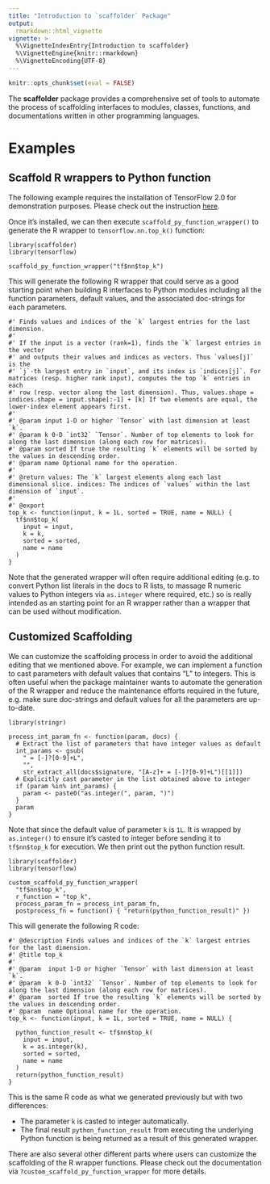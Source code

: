 ```yaml
---
title: "Introduction to `scaffolder` Package"
output: 
  rmarkdown::html_vignette
vignette: >
  %\VignetteIndexEntry{Introduction to scaffolder}
  %\VignetteEngine{knitr::rmarkdown}
  %\VignetteEncoding{UTF-8}
---
```



```r
knitr::opts_chunk$set(eval = FALSE)
```

The **scaffolder** package provides a comprehensive set of tools to automate the process of scaffolding interfaces to modules, classes, functions, and documentations written in other programming languages. 

# Examples

## Scaffold R wrappers to Python function

The following example requires the installation of TensorFlow 2.0 for demonstration purposes. Please check out the instruction [here](https://tensorflow.rstudio.com/installation/).

Once it's installed, we can then execute `scaffold_py_function_wrapper()` to generate the R wrapper to `tensorflow.nn.top_k()` function:

```
library(scaffolder)
library(tensorflow)

scaffold_py_function_wrapper("tf$nn$top_k")
```

This will generate the following R wrapper that could serve as a good starting point when building R interfaces to Python modules including all the function parameters, default values, and the associated doc-strings for each parameters.

```
#' Finds values and indices of the `k` largest entries for the last dimension.
#' 
#' If the input is a vector (rank=1), finds the `k` largest entries in the vector
#' and outputs their values and indices as vectors. Thus `values[j]` is the
#' `j`-th largest entry in `input`, and its index is `indices[j]`. For matrices (resp. higher rank input), computes the top `k` entries in each
#' row (resp. vector along the last dimension). Thus, values.shape = indices.shape = input.shape[:-1] + [k] If two elements are equal, the lower-index element appears first.
#' 
#' @param input 1-D or higher `Tensor` with last dimension at least `k`.
#' @param k 0-D `int32` `Tensor`. Number of top elements to look for along the last dimension (along each row for matrices).
#' @param sorted If true the resulting `k` elements will be sorted by the values in descending order.
#' @param name Optional name for the operation.
#' 
#' @return values: The `k` largest elements along each last dimensional slice. indices: The indices of `values` within the last dimension of `input`.
#' 
#' @export
top_k <- function(input, k = 1L, sorted = TRUE, name = NULL) {
  tf$nn$top_k(
    input = input,
    k = k,
    sorted = sorted,
    name = name
  )
}
```

Note that the generated wrapper will often require additional editing (e.g. to convert Python list literals in the docs to R lists, to massage R numeric values to Python integers via `as.integer` where required, etc.) so is really intended as an starting point for an R wrapper rather than a wrapper that can be used without modification.

## Customized Scaffolding

We can customize the scaffolding process in order to avoid the additional editing that we mentioned above. For example, we can implement a function to cast parameters with default values that contains "L" to integers. This is often useful when the package maintainer wants to automate the generation of the R wrapper and reduce the maintenance efforts required in the future, e.g. make sure doc-strings and default values for all the parameters are up-to-date.

```
library(stringr)

process_int_param_fn <- function(param, docs) {
  # Extract the list of parameters that have integer values as default
  int_params <- gsub(
    " = [-]?[0-9]+L",
    "",
    str_extract_all(docs$signature, "[A-z]+ = [-]?[0-9]+L")[[1]])
  # Explicitly cast parameter in the list obtained above to integer
  if (param %in% int_params) {
    param <- paste0("as.integer(", param, ")")
  }
  param
}
```

Note that since the default value of parameter `k` is `1L`. It is wrapped
by `as.integer()` to ensure it's casted to integer before sending it to `tf$nn$top_k` for execution. We then print out the python function result.

```
library(scaffolder)
library(tensorflow)

custom_scaffold_py_function_wrapper(
  "tf$nn$top_k",
  r_function = "top_k",
  process_param_fn = process_int_param_fn,
  postprocess_fn = function() { "return(python_function_result)" })
```

This will generate the following R code:

```
#' @description Finds values and indices of the `k` largest entries for the last dimension.
#' @title top_k
#' 
#' @param  input 1-D or higher `Tensor` with last dimension at least `k`.
#' @param  k 0-D `int32` `Tensor`. Number of top elements to look for along the last dimension (along each row for matrices).
#' @param  sorted If true the resulting `k` elements will be sorted by the values in descending order.
#' @param  name Optional name for the operation.
top_k <- function(input, k = 1L, sorted = TRUE, name = NULL) {

  python_function_result <- tf$nn$top_k(
    input = input,
    k = as.integer(k),
    sorted = sorted,
    name = name
  )
  return(python_function_result)
}
```

This is the same R code as what we generated previously but with two differences:

* The parameter `k` is casted to integer automatically.
* The final result `python_function_result` from executing the underlying Python function is being returned as a result of this generated wrapper.

There are also several other different parts where users can customize the scaffolding of the R wrapper functions. Please check out the documentation via `?custom_scaffold_py_function_wrapper` for more details.
